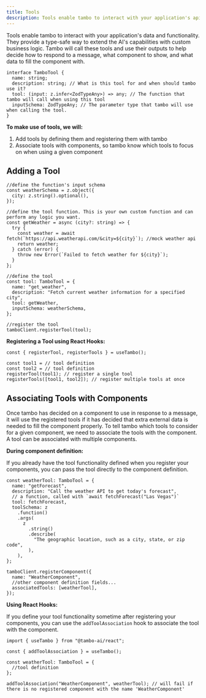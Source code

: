 ```yaml
---
title: Tools
description: Tools enable tambo to interact with your application's apis, agents, and other server-side functionality.
---
```


Tools enable tambo to interact with your application's data and functionality. They provide a type-safe way to extend the AI's capabilities with custom business logic. Tambo will call these tools and use their outputs to help decide how to respond to a message, what component to show, and what data to fill the component with.

```tsx
interface TamboTool {
  name: string;
  description: string; // What is this tool for and when should tambo use it?
  tool: (input: z.infer<ZodTypeAny>) => any; // The function that tambo will call when using this tool
  inputSchema: ZodTypeAny; // The parameter type that tambo will use when calling the tool.
}
```

**To make use of tools, we will:**

1. Add tools by defining them and registering them with tambo
2. Associate tools with components, so tambo know which tools to focus on when using a given component

## Adding a Tool

```tsx
//define the function's input schema
const weatherSchema = z.object({
  city: z.string().optional(),
});

//define the tool function. This is your own custom function and can perform any logic you want.
const getWeather = async (city?: string) => {
  try {
    const weather = await fetch(`https://api.weatherapi.com/&city=${city}`); //mock weather api
    return weather;
  } catch (error) {
    throw new Error(`Failed to fetch weather for ${city}`);
  }
};

//define the tool
const tool: TamboTool = {
  name: "get_weather",
  description: "Fetch current weather information for a specified city",
  tool: getWeather,
  inputSchema: weatherSchema,
};

//register the tool
tamboClient.registerTool(tool);
```

**Registering a Tool using React Hooks:**

```tsx
const { registerTool, registerTools } = useTambo();

const tool1 = // tool definition
const tool2 = // tool definition
registerTool(tool1); // register a single tool
registerTools([tool1, tool2]); // register multiple tools at once
```

## Associating Tools with Components

Once tambo has decided on a component to use in response to a message, it will use the registered tools if it has decided that extra external data is needed to fill the component properly. To tell tambo which tools to consider for a given component, we need to associate the tools with the component. A tool can be associated with multiple components.

**During component definition:**

If you already have the tool functionality defined when you register your components, you can pass the tool directly to the component definition.

```tsx
const weatherTool: TamboTool = {
  name: "getForecast",
  description: "Call the weather API to get today's forecast",
  // a function, called with `await fetchForecast("Las Vegas")`
  tool: fetchForecast,
  toolSchema: z
    .function()
    .args(
      z
        .string()
        .describe(
          "The geographic location, such as a city, state, or zip code",
        ),
    ),
};

tamboClient.registerComponent({
  name: "WeatherComponent",
  //other component definition fields...
  associatedTools: [weatherTool],
});
```

**Using React Hooks:**

If you define your tool functionality sometime after registering your components, you can use the `addToolAssociation` hook to associate the tool with the component.

```tsx
import { useTambo } from "@tambo-ai/react";

const { addToolAssociation } = useTambo();

const weatherTool: TamboTool = {
  //tool definition
};

addToolAssociation("WeatherComponent", weatherTool); // will fail if there is no registered component with the name 'WeatherComponent'
```
